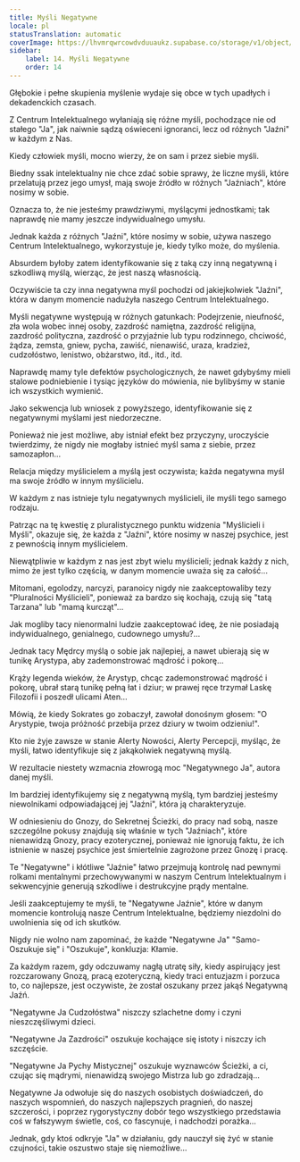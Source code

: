 ```yaml
---
title: Myśli Negatywne
locale: pl
statusTranslation: automatic
coverImage: https://lhvmrqwrcowdvduuaukz.supabase.co/storage/v1/object/public/strapi-uploads/small_cover-tratado-de-psicologia-revolucionaria.webp-5e15e1cec4e0ebebcde5d7fc7565d8fd.webp
sidebar:
    label: 14. Myśli Negatywne
    order: 14
---
```

Głębokie i pełne skupienia myślenie wydaje się obce w tych upadłych i dekadenckich czasach.

Z Centrum Intelektualnego wyłaniają się różne myśli, pochodzące nie od stałego "Ja", jak naiwnie sądzą oświeceni ignoranci, lecz od różnych "Jaźni" w każdym z Nas.

Kiedy człowiek myśli, mocno wierzy, że on sam i przez siebie myśli.

Biedny ssak intelektualny nie chce zdać sobie sprawy, że liczne myśli, które przelatują przez jego umysł, mają swoje źródło w różnych "Jaźniach", które nosimy w sobie.

Oznacza to, że nie jesteśmy prawdziwymi, myślącymi jednostkami; tak naprawdę nie mamy jeszcze indywidualnego umysłu.

Jednak każda z różnych "Jaźni", które nosimy w sobie, używa naszego Centrum Intelektualnego, wykorzystuje je, kiedy tylko może, do myślenia.

Absurdem byłoby zatem identyfikowanie się z taką czy inną negatywną i szkodliwą myślą, wierząc, że jest naszą własnością.

Oczywiście ta czy inna negatywna myśl pochodzi od jakiejkolwiek "Jaźni", która w danym momencie nadużyła naszego Centrum Intelektualnego.

Myśli negatywne występują w różnych gatunkach: Podejrzenie, nieufność, zła wola wobec innej osoby, zazdrość namiętna, zazdrość religijna, zazdrość polityczna, zazdrość o przyjaźnie lub typu rodzinnego, chciwość, żądza, zemsta, gniew, pycha, zawiść, nienawiść, uraza, kradzież, cudzołóstwo, lenistwo, obżarstwo, itd., itd., itd.

Naprawdę mamy tyle defektów psychologicznych, że nawet gdybyśmy mieli stalowe podniebienie i tysiąc języków do mówienia, nie bylibyśmy w stanie ich wszystkich wymienić.

Jako sekwencja lub wniosek z powyższego, identyfikowanie się z negatywnymi myślami jest niedorzeczne.

Ponieważ nie jest możliwe, aby istniał efekt bez przyczyny, uroczyście twierdzimy, że nigdy nie mogłaby istnieć myśl sama z siebie, przez samozapłon...

Relacja między myślicielem a myślą jest oczywista; każda negatywna myśl ma swoje źródło w innym myślicielu.

W każdym z nas istnieje tylu negatywnych myślicieli, ile myśli tego samego rodzaju.

Patrząc na tę kwestię z pluralistycznego punktu widzenia "Myślicieli i Myśli", okazuje się, że każda z "Jaźni", które nosimy w naszej psychice, jest z pewnością innym myślicielem.

Niewątpliwie w każdym z nas jest zbyt wielu myślicieli; jednak każdy z nich, mimo że jest tylko częścią, w danym momencie uważa się za całość...

Mitomani, egolodzy, narcyzi, paranoicy nigdy nie zaakceptowaliby tezy "Pluralności Myślicieli", ponieważ za bardzo się kochają, czują się "tatą Tarzana" lub "mamą kurcząt"...

Jak mogliby tacy nienormalni ludzie zaakceptować ideę, że nie posiadają indywidualnego, genialnego, cudownego umysłu?...

Jednak tacy Mędrcy myślą o sobie jak najlepiej, a nawet ubierają się w tunikę Arystypa, aby zademonstrować mądrość i pokorę...

Krąży legenda wieków, że Arystyp, chcąc zademonstrować mądrość i pokorę, ubrał starą tunikę pełną łat i dziur; w prawej ręce trzymał Laskę Filozofii i poszedł ulicami Aten...

Mówią, że kiedy Sokrates go zobaczył, zawołał donośnym głosem: "O Arystypie, twoja próżność przebija przez dziury w twoim odzieniu!".

Kto nie żyje zawsze w stanie Alerty Nowości, Alerty Percepcji, myśląc, że myśli, łatwo identyfikuje się z jakąkolwiek negatywną myślą.

W rezultacie niestety wzmacnia złowrogą moc "Negatywnego Ja", autora danej myśli.

Im bardziej identyfikujemy się z negatywną myślą, tym bardziej jesteśmy niewolnikami odpowiadającej jej "Jaźni", która ją charakteryzuje.

W odniesieniu do Gnozy, do Sekretnej Ścieżki, do pracy nad sobą, nasze szczególne pokusy znajdują się właśnie w tych "Jaźniach", które nienawidzą Gnozy, pracy ezoterycznej, ponieważ nie ignorują faktu, że ich istnienie w naszej psychice jest śmiertelnie zagrożone przez Gnozę i pracę.

Te "Negatywne" i kłótliwe "Jaźnie" łatwo przejmują kontrolę nad pewnymi rolkami mentalnymi przechowywanymi w naszym Centrum Intelektualnym i sekwencyjnie generują szkodliwe i destrukcyjne prądy mentalne.

Jeśli zaakceptujemy te myśli, te "Negatywne Jaźnie", które w danym momencie kontrolują nasze Centrum Intelektualne, będziemy niezdolni do uwolnienia się od ich skutków.

Nigdy nie wolno nam zapominać, że każde "Negatywne Ja" "Samo-Oszukuje się" i "Oszukuje", konkluzja: Kłamie.

Za każdym razem, gdy odczuwamy nagłą utratę siły, kiedy aspirujący jest rozczarowany Gnozą, pracą ezoteryczną, kiedy traci entuzjazm i porzuca to, co najlepsze, jest oczywiste, że został oszukany przez jakąś Negatywną Jaźń.

"Negatywne Ja Cudzołóstwa" niszczy szlachetne domy i czyni nieszczęśliwymi dzieci.

"Negatywne Ja Zazdrości" oszukuje kochające się istoty i niszczy ich szczęście.

"Negatywne Ja Pychy Mistycznej" oszukuje wyznawców Ścieżki, a ci, czując się mądrymi, nienawidzą swojego Mistrza lub go zdradzają...

Negatywne Ja odwołuje się do naszych osobistych doświadczeń, do naszych wspomnień, do naszych najlepszych pragnień, do naszej szczerości, i poprzez rygorystyczny dobór tego wszystkiego przedstawia coś w fałszywym świetle, coś, co fascynuje, i nadchodzi porażka...

Jednak, gdy ktoś odkryje "Ja" w działaniu, gdy nauczył się żyć w stanie czujności, takie oszustwo staje się niemożliwe...

